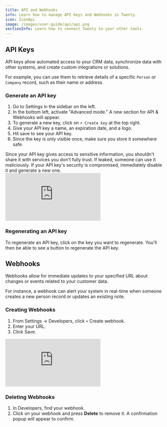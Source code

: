 ```yaml
---
title: API and Webhooks
info: Learn how to manage API keys and Webhooks in Twenty.
icon: IconApi
image: /images/user-guide/api/api.png
sectionInfo: Learn how to connect Twenty to your other tools.
---
```


## API Keys

API keys allow automated access to your CRM data, synchronize data with other systems, and create custom integrations or solutions. 

For example, you can use them to retrieve details of a specific `Person` or `Company` record, such as their name or address.

### Generate an API key

1. Go to Settings in the sidebar on the left.
2. In the bottom left, activate "Advanced mode." A new section for API & Webhooks will appear.
3. To generate a new key, click on `+ Create key` at the top right. 
4. Give your API key a name, an expiration date, and a logo.
5. Hit save to see your API key. 
6. Since the key is only visible once, make sure you store it somewhere safe. 

<ArticleWarning>
Since your API key gives access to sensitive information, you shouldn't share it with services you don't fully trust. If leaked, someone can use it maliciously. If your API key's security is compromised, immediately disable it and generate a new one.
</ArticleWarning>
<div style={{padding:'70.59% 0 0 0', position:'relative', margin: '32px 0px 0px' }}>
  <iframe 
    src="https://player.vimeo.com/video/928786722?autoplay=1&loop=1&autopause=0&background=1&amp;app_id=58479" 
    frameBorder="0" 
    allow="autoplay; fullscreen; picture-in-picture; clipboard-write" 
    style={{
      position:'absolute',
      top:0,
      left:0,
      width:'100%',
      height:'100%',
      borderRadius: '16px', 
      border:'2px solid black'
    }}
    title="Export data"
  ></iframe>
</div>
<script src="https://player.vimeo.com/api/player.js"></script>


### Regenerating an API key

To regenerate an API key, click on the key you want to regenerate. You'll then be able to see a button to regenerate the API key.

## Webhooks

Webhooks allow for immediate updates to your specified URL about changes or events related to your customer data.

For instance, a webhook can alert your system in real-time when someone creates a new person record or updates an existing note.

### Creating Webhooks

1. From Settings -> Developers, click `+` Create webhook.
2. Enter your URL.
3. Click Save.

<div style={{padding:'70.59% 0 0 0', position:'relative', margin: '32px 0px 0px'}}>
  <iframe 
    src="https://player.vimeo.com/video/928786708?autoplay=1&loop=1&autopause=0&background=1&amp;app_id=58479" 
    frameBorder="0" 
    allow="autoplay; fullscreen; picture-in-picture; clipboard-write" 
    style={{
      position:'absolute',
      top:0,
      left:0,
      width:'100%',
      height:'100%',
      borderRadius: '16px', 
      border:'2px solid black'
    }}
    title="Export data"
  ></iframe>
</div>
<script src="https://player.vimeo.com/api/player.js"></script>

### Deleting Webhooks

1. In Developers, find your webhook.
2. Click on your webhook and press **Delete** to remove it. A confirmation popup will appear to confirm.

<ArticleEditContent></ArticleEditContent>
